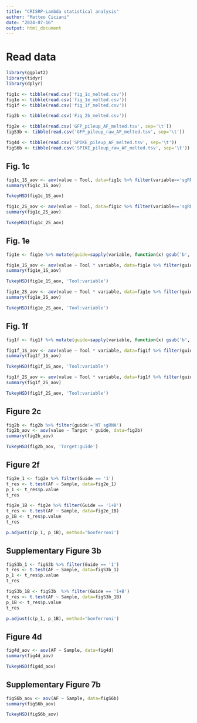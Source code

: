 ```yaml
---
title: "CRISRP-Lambda statistical analysis"
author: "Matteo Ciciani"
date: "2024-07-16"
output: html_document
---
```


# Read data

```r
library(ggplot2)
library(tidyr)
library(dplyr)
```

```r
fig1c <- tibble(read.csv('fig_1c_melted.csv'))
fig1e <- tibble(read.csv('fig_1e_melted.csv'))
fig1f <- tibble(read.csv('fig_1f_melted.csv'))

fig2b <- tibble(read.csv('Fig_2b_melted.csv'))

fig2e <- tibble(read.csv('GFP_pileup_AF_melted.tsv', sep='\t'))
figS3b <- tibble(read.csv('GFP_pileup_raw_AF_melted.tsv', sep='\t'))

fig4d <- tibble(read.csv('SPIKE_pileup_AF_melted.tsv', sep='\t'))
figS6b <- tibble(read.csv('SPIKE_pileup_raw_AF_melted.tsv', sep='\t'))
```

## Fig. 1c

```r
fig1c_1S_aov <- aov(value ~ Tool, data=fig1c %>% filter(variable=='sgRNA 1S'))
summary(fig1c_1S_aov)
```

```r
TukeyHSD(fig1c_1S_aov)
```

```r
fig1c_2S_aov <- aov(value ~ Tool, data=fig1c %>% filter(variable=='sgRNA 2S'))
summary(fig1c_2S_aov)
```

```r
TukeyHSD(fig1c_2S_aov)
```

## Fig. 1e

```r
fig1e <- fig1e %>% mutate(guide=sapply(variable, function(x) gsub('b', '', x)))
```

```r
fig1e_1S_aov <- aov(value ~ Tool * variable, data=fig1e %>% filter(guide=='sgRNA 1S'))
summary(fig1e_1S_aov)
```

```r
TukeyHSD(fig1e_1S_aov, 'Tool:variable')
```

```r
fig1e_2S_aov <- aov(value ~ Tool * variable, data=fig1e %>% filter(guide=='sgRNA 2S'))
summary(fig1e_2S_aov)
```

```r
TukeyHSD(fig1e_2S_aov, 'Tool:variable')
```

## Fig. 1f

```r
fig1f <- fig1f %>% mutate(guide=sapply(variable, function(x) gsub('b', '', x)))
```

```r
fig1f_1S_aov <- aov(value ~ Tool * variable, data=fig1f %>% filter(guide=='sgRNA 1S'))
summary(fig1f_1S_aov)
```

```r
TukeyHSD(fig1f_1S_aov, 'Tool:variable')
```

```r
fig1f_2S_aov <- aov(value ~ Tool * variable, data=fig1f %>% filter(guide=='sgRNA 2S'))
summary(fig1f_2S_aov)
```

```r
TukeyHSD(fig1f_2S_aov, 'Tool:variable')
```

## Figure 2c

```r
fig2b <- fig2b %>% filter(guide!='NT sgRNA')
fig2b_aov <- aov(value ~ Target * guide, data=fig2b)
summary(fig2b_aov)
```

```r
TukeyHSD(fig2b_aov, 'Target:guide')
```
## Figure 2f

```r
fig2e_1 <- fig2e %>% filter(Guide == '1')
t_res <- t.test(AF ~ Sample, data=fig2e_1)
p_1 <- t_res$p.value
t_res
```

```r
fig2e_1B <- fig2e %>% filter(Guide == '1+B')
t_res <- t.test(AF ~ Sample, data=fig2e_1B)
p_1B <- t_res$p.value
t_res
```

```r
p.adjust(c(p_1, p_1B), method='bonferroni')
```


## Supplementary Figure 3b

```r
figS3b_1 <- figS3b %>% filter(Guide == '1')
t_res <- t.test(AF ~ Sample, data=figS3b_1)
p_1 <- t_res$p.value
t_res
```

```r
figS3b_1B <- figS3b  %>% filter(Guide == '1+B')
t_res <- t.test(AF ~ Sample, data=figS3b_1B)
p_1B <- t_res$p.value
t_res
```

```r
p.adjust(c(p_1, p_1B), method='bonferroni')
```

## Figure 4d

```r
fig4d_aov <- aov(AF ~ Sample, data=fig4d)
summary(fig4d_aov)
```

```r
TukeyHSD(fig4d_aov)
```

## Supplementary Figure 7b

```r
figS6b_aov <- aov(AF ~ Sample, data=figS6b)
summary(figS6b_aov)
```

```r
TukeyHSD(figS6b_aov)
```


